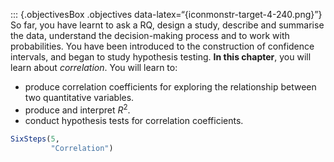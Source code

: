 ::: {.objectivesBox .objectives data-latex="{iconmonstr-target-4-240.png}"}
So far, you have learnt to ask a RQ, design a study, describe and summarise the data, understand the decision-making process and to work with probabilities.
You have been introduced to the construction of confidence intervals, and began to study hypothesis testing.
**In this chapter**, you will learn about *correlation*.
You will learn to:

* produce correlation coefficients for exploring the relationship between two quantitative variables.
* produce and interpret $R^2$.
* conduct hypothesis tests for correlation coefficients.

```r
SixSteps(5, 
         "Correlation")
```


